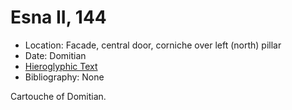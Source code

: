 # Esna II, 144 {-}

<style>
  .col2 {
    columns: 2 300px;         /* number of columns and width in pixels*/
    -webkit-columns: 2 300px; /* chrome, safari */
    -moz-columns: 2 300px;    /* firefox */
    -webkit-column-break-inside: avoid;
    -page-break-inside: avoid;
    -break-inside: avoid;
  }

</style>


- Location: Facade, central door, corniche over left (north) pillar
- Date: Domitian
- [Hieroglyphic Text](https://www.ifao.egnet.net/uploads/publications/enligne/Temples-Esna002.pdf#page=329){target="_blank"}
- Bibliography: None


Cartouche of Domitian.
